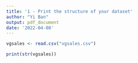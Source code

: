 ```yaml
---
title: '1 - Print the structure of your dataset'
author: "Yi Ban"
output: pdf_document
date: '2022-04-08'
---
```


```r
vgsales <- read.csv("vgsales.csv")
```

```r
print(str(vgsales))
```